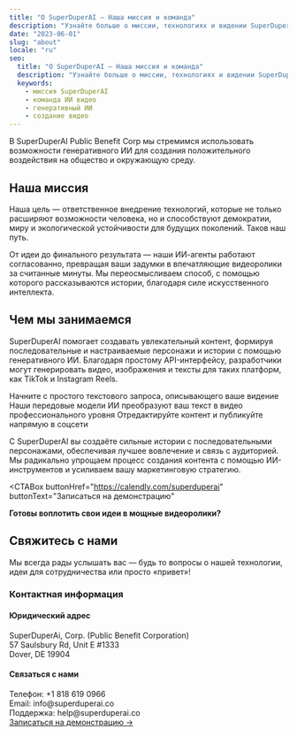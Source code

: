 ```yaml
---
title: "О SuperDuperAI — Наша миссия и команда"
description: "Узнайте больше о миссии, технологиях и видении SuperDuperAI по демократизации видеосоздания с помощью ИИ."
date: "2023-06-01"
slug: "about"
locale: "ru"
seo:
  title: "О SuperDuperAI — Наша миссия и команда"
  description: "Узнайте больше о миссии, технологиях и видении SuperDuperAI по демократизации видеосоздания с помощью ИИ."
  keywords:
    - миссия SuperDuperAI
    - команда ИИ видео
    - генеративный ИИ
    - создание видео
---
```


В SuperDuperAI Public Benefit Corp мы стремимся использовать возможности генеративного ИИ для создания положительного воздействия на общество и окружающую среду.

<FeatureGrid>
  <Feature
    title="Осознанная миссия"
    description="Создаём технологии, которые расширяют возможности человека, поддерживают демократию, мир и устойчивое развитие."
    icon="star"
  />
  <Feature
    title="Совершенство ИИ"
    description="Раздвигаем границы возможного в генеративном ИИ для создания видео."
    icon="sparkles"
  />
  <Feature
    title="Ориентированность на пользователя"
    description="Разрабатываем интуитивно понятные инструменты, делающие ИИ доступным для всех, независимо от технических навыков."
    icon="users"
  />
</FeatureGrid>

## Наша миссия

Наша цель — ответственное внедрение технологий, которые не только расширяют возможности человека, но и способствуют демократии, миру и экологической устойчивости для будущих поколений. Таков наш путь.

От идеи до финального результата — наши ИИ-агенты работают согласованно, превращая ваши задумки в впечатляющие видеоролики за считанные минуты. Мы переосмысливаем способ, с помощью которого рассказываются истории, благодаря силе искусственного интеллекта.

## Чем мы занимаемся

SuperDuperAI помогает создавать увлекательный контент, формируя последовательные и настраиваемые персонажи и истории с помощью генеративного ИИ. Благодаря простому API-интерфейсу, разработчики могут генерировать видео, изображения и тексты для таких платформ, как TikTok и Instagram Reels.

<Steps>
  <Step
    number="1"
    title="Опишите идею"
  >
    Начните с простого текстового запроса, описывающего ваше видение
  </Step>
  <Step
    number="2"
    title="Генерация ИИ"
  >
    Наши передовые модели ИИ преобразуют ваш текст в видео профессионального
    уровня
  </Step>
  <Step
    number="3"
    title="Настройка и публикация"
  >
    Отредактируйте контент и публикуйте напрямую в соцсети
  </Step>
</Steps>

С SuperDuperAI вы создаёте сильные истории с последовательными персонажами, обеспечивая лучшее вовлечение и связь с аудиторией. Мы радикально упрощаем процесс создания контента с помощью ИИ-инструментов и усиливаем вашу маркетинговую стратегию.

<CTABox
  buttonHref="https://calendly.com/superduperai"
  buttonText="Записаться на демонстрацию"
>
  **Готовы воплотить свои идеи в мощные видеоролики?**
</CTABox>

## Свяжитесь с нами

Мы всегда рады услышать вас — будь то вопросы о нашей технологии, идеи для сотрудничества или просто «привет»!

### Контактная информация

<div className="grid grid-cols-1 md:grid-cols-2 gap-6 mt-8 mb-12">
  <div className="bg-card/50 p-6 rounded-lg border border-border/50 hover:border-primary/30 transition-colors">
    <h4 className="text-xl font-semibold mb-3">Юридический адрес</h4>
    <div className="text-muted-foreground">
      SuperDuperAi, Corp. (Public Benefit Corporation)
    </div>
    <div className="text-muted-foreground">57 Saulsbury Rd, Unit E #1333</div>
    <div className="text-muted-foreground">Dover, DE 19904</div>
  </div>

  <div className="bg-card/50 p-6 rounded-lg border border-border/50 hover:border-primary/30 transition-colors">
    <h4 className="text-xl font-semibold mb-3">Связаться с нами</h4>
    <div className="text-muted-foreground">Телефон: +1 818 619 0966</div>
    <div className="text-muted-foreground">Email: info@superduperai.co</div>
    <div className="text-muted-foreground">Поддержка: help@superduperai.co</div>
  </div>
</div>

<VideoShowcase />

<div className="mt-4 text-center text-xl font-bold">
  <a
    href="https://calendly.com/superduperai"
    target="_blank"
    rel="noopener noreferrer"
    className="text-primary hover:text-primary/80 transition-colors"
  >
    Записаться на демонстрацию →
  </a>
</div>
